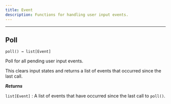 ```yaml
---
title: Event
description: Functions for handling user input events.
---
```


---

## Poll
<div className="api-card">

`poll() → list[Event]`

Poll for all pending user input events.

This clears input states and returns a list of events that occurred since the last call.

_**Returns**_

`list[Event]` : A list of events that have occurred since the last call to `poll()`.

</div>
